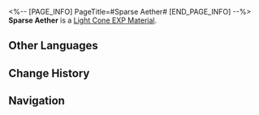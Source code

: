 <%-- [PAGE_INFO]
PageTitle=#Sparse Aether#
[END_PAGE_INFO] --%>
{{Item Infobox
|id          = 221
|image       = Item Sparse Aether.png
|type        = Light Cone EXP Material
|invCategory = Upgrade Materials
|rarity      = 2
|effect      = 
|description = Enhancement material for Light Cones, provides 500 Light Cone EXP.
|source1     = [[Calyx (Backwater Pass)]]
|source2     = [[Calyx: Divination Commission]]
|source3     = [[Calyx: A Child's Dream]]
|source4     = [[Assignment]] rewards
}}
{{Description|An imaginary substance that shouldn't exist in reality. The basic material to create Light Cones.<br />The images contained in the Light Cones become clearer when infused with this substance.<br /><br />''"I see, so this is the supposed 'memoria' of the Garden of Recollection. No wonder the Memokeepers can set off on galactic voyages with memories."''}}
'''Sparse Aether''' is a [[Light Cone EXP Material]].

==Other Languages==
{{Other Languages
|en   = Sparse Aether
|zhs  = 稀薄以太
|zht  = 稀薄乙太
|ja   = 希薄なエーテル
|ko   = 희박한 에테르
|es   = Éter disperso
|fr   = Éther dilué
|ru   = Разрежённый эфир
|th   = Sparse Aether
|vi   = Aether Loãng
|de   = Verdünnter Äther
|id   = Sparse Aether
|pt   = Éter Espalhado
}}

==Change History==
{{Change History|1.0}}

==Navigation==
{{Upgrade Material Navbox}}